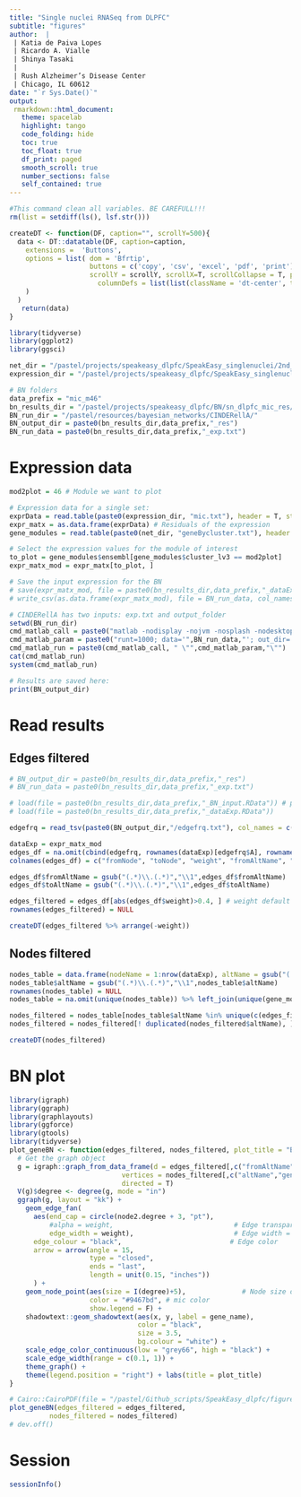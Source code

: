 ```yaml
---
title: "Single nuclei RNASeq from DLPFC"
subtitle: "figures"
author:  |
 | Katia de Paiva Lopes 
 | Ricardo A. Vialle
 | Shinya Tasaki 
 |
 | Rush Alzheimer’s Disease Center
 | Chicago, IL 60612
date: "`r Sys.Date()`"
output: 
 rmarkdown::html_document:
   theme: spacelab
   highlight: tango
   code_folding: hide
   toc: true
   toc_float: true
   df_print: paged
   smooth_scroll: true
   number_sections: false
   self_contained: true  
---
```


```r
#This command clean all variables. BE CAREFULL!!! 
rm(list = setdiff(ls(), lsf.str()))
```

```r
createDT <- function(DF, caption="", scrollY=500){
  data <- DT::datatable(DF, caption=caption,
    extensions =  'Buttons',
    options = list( dom = 'Bfrtip', 
                    buttons = c('copy', 'csv', 'excel', 'pdf', 'print'), 
                    scrollY = scrollY, scrollX=T, scrollCollapse = T, paging = F,  
                      columnDefs = list(list(className = 'dt-center', targets = "_all"))
    )
  ) 
   return(data)
}
```

```r
library(tidyverse)
library(ggplot2)
library(ggsci)

net_dir = "/pastel/projects/speakeasy_dlpfc/SpeakEasy_singlenuclei/2nd_pass/snakemake-sn/results/mic/"
expression_dir = "/pastel/projects/speakeasy_dlpfc/SpeakEasy_singlenuclei/2nd_pass/snakemake-sn/input/"

# BN folders 
data_prefix = "mic_m46"
bn_results_dir = "/pastel/projects/speakeasy_dlpfc/BN/sn_dlpfc_mic_res/mic_modules/mic_m46/"
BN_run_dir = "/pastel/resources/bayesian_networks/CINDERellA/"
BN_output_dir = paste0(bn_results_dir,data_prefix,"_res")
BN_run_data = paste0(bn_results_dir,data_prefix,"_exp.txt")
```

# Expression data 
```r
mod2plot = 46 # Module we want to plot

# Expression data for a single set:
exprData = read.table(paste0(expression_dir, "mic.txt"), header = T, stringsAsFactors = F, check.names = F)
expr_matx = as.data.frame(exprData) # Residuals of the expression
gene_modules = read.table(paste0(net_dir, "geneBycluster.txt"), header = T, stringsAsFactors = F) # clusters from SpeakEasy

# Select the expression values for the module of interest 
to_plot = gene_modules$ensembl[gene_modules$cluster_lv3 == mod2plot]
expr_matx_mod = expr_matx[to_plot, ]

# Save the input expression for the BN
# save(expr_matx_mod, file = paste0(bn_results_dir,data_prefix,"_dataExp.RData"))
# write_csv(as.data.frame(expr_matx_mod), file = BN_run_data, col_names = F)
```

```r
# CINDERellA has two inputs: exp.txt and output_folder 
setwd(BN_run_dir)
cmd_matlab_call = paste0("matlab -nodisplay -nojvm -nosplash -nodesktop -r")
cmd_matlab_param = paste0("runt=1000; data='",BN_run_data,"'; out_dir='",BN_output_dir,"'; run('",BN_run_dir,"CINDERellA.m')")
cmd_matlab_run = paste0(cmd_matlab_call, " \"",cmd_matlab_param,"\"")
cat(cmd_matlab_run)
system(cmd_matlab_run)
```

```r
# Results are saved here:
print(BN_output_dir)
```

# Read results
## Edges filtered
```r
# BN_output_dir = paste0(bn_results_dir,data_prefix,"_res")
# BN_run_data = paste0(bn_results_dir,data_prefix,"_exp.txt")

# load(file = paste0(bn_results_dir,data_prefix,"_BN_input.RData")) # phenotype_match,gene_net_metadata,mod_eigengen
# load(file = paste0(bn_results_dir,data_prefix,"_dataExp.RData"))

edgefrq = read_tsv(paste0(BN_output_dir,"/edgefrq.txt"), col_names = c("A","B","freq"), show_col_types = F)

dataExp = expr_matx_mod
edges_df = na.omit(cbind(edgefrq, rownames(dataExp)[edgefrq$A], rownames(dataExp)[edgefrq$B]))
colnames(edges_df) = c("fromNode", "toNode", "weight", "fromAltName", "toAltName") # match names for Cytoscape input

edges_df$fromAltName = gsub("(.*)\\.(.*)","\\1",edges_df$fromAltName)
edges_df$toAltName = gsub("(.*)\\.(.*)","\\1",edges_df$toAltName)

edges_filtered = edges_df[abs(edges_df$weight)>0.4, ] # weight default = 0.33
rownames(edges_filtered) = NULL

createDT(edges_filtered %>% arrange(-weight))
```

## Nodes filtered 
```r
nodes_table = data.frame(nodeName = 1:nrow(dataExp), altName = gsub("(.*)\\.(.*)","\\1",rownames(dataExp))) %>% distinct()
nodes_table$altName = gsub("(.*)\\.(.*)","\\1",nodes_table$altName)
rownames(nodes_table) = NULL
nodes_table = na.omit(unique(nodes_table)) %>% left_join(unique(gene_modules[,c("ensembl","gene_name")]), by = c("altName"="ensembl"))

nodes_filtered = nodes_table[nodes_table$altName %in% unique(c(edges_filtered$fromAltName,edges_filtered$toAltName)), ]
nodes_filtered = nodes_filtered[! duplicated(nodes_filtered$altName), ] 

createDT(nodes_filtered)
```

# BN plot 
```r
library(igraph)
library(ggraph)
library(graphlayouts)
library(ggforce)
library(gtools)
library(tidyverse)
plot_geneBN <- function(edges_filtered, nodes_filtered, plot_title = "BN"){
  # Get the graph object
  g = igraph::graph_from_data_frame(d = edges_filtered[,c("fromAltName","toAltName","weight")], 
                            vertices = nodes_filtered[,c("altName","gene_name")], 
                            directed = T)
  V(g)$degree <- degree(g, mode = "in")
  ggraph(g, layout = "kk") +
    geom_edge_fan(
      aes(end_cap = circle(node2.degree + 3, "pt"),  
          #alpha = weight,                              # Edge transparency = freq
          edge_width = weight),                         # Edge width = 3 * freq
      edge_colour = "black",                           # Edge color
      arrow = arrow(angle = 15,                      
                    type = "closed",
                    ends = "last",
                    length = unit(0.15, "inches"))
      ) +
    geom_node_point(aes(size = I(degree)+5),              # Node size overlay
                    color = "#9467bd", # mic color  
                    show.legend = F) +
    shadowtext::geom_shadowtext(aes(x, y, label = gene_name), 
                                color = "black", 
                                size = 3.5, 
                                bg.colour = "white") +
    scale_edge_color_continuous(low = "grey66", high = "black") +
    scale_edge_width(range = c(0.1, 1)) +
    theme_graph() + 
    theme(legend.position = "right") + labs(title = plot_title)
}
```

```r
# Cairo::CairoPDF(file = "/pastel/Github_scripts/SpeakEasy_dlpfc/figures4paper/v3_may2024/bn_mic_m46.pdf", width = 10, height = 8) 
plot_geneBN(edges_filtered = edges_filtered,
          nodes_filtered = nodes_filtered)
# dev.off()
```

# Session 
```r
sessionInfo()
```

